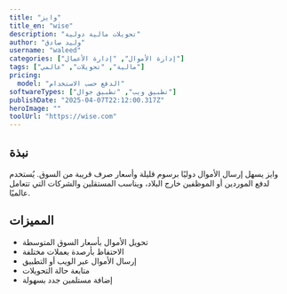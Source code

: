 ---
title: "وايز"
title_en: "wise"
description: "تحويلات مالية دولية"
author: "وليد صادق"
username: "waleed"
categories: ["إدارة الأموال", "إدارة الأعمال"]
tags: ["مالية", "تحويلات", "عالمي"]
pricing:
  model: "الدفع حسب الاستخدام"
softwareTypes: ["تطبيق ويب", "تطبيق جوال"]
publishDate: "2025-04-07T22:12:00.317Z"
heroImage: ""
toolUrl: "https://wise.com"
---
## نبذة
وايز يسهل إرسال الأموال دوليًا برسوم قليلة وأسعار صرف قريبة من السوق. يُستخدم لدفع الموردين أو الموظفين خارج البلاد، ويناسب المستقلين والشركات التي تتعامل عالميًا.

## المميزات
- تحويل الأموال بأسعار السوق المتوسطة
- الاحتفاظ بأرصدة بعملات مختلفة
- إرسال الأموال عبر الويب أو التطبيق
- متابعة حالة التحويلات
- إضافة مستلمين جدد بسهولة